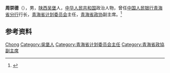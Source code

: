 '''周崇德'''（{{bd|1906年||？|}}），男，[[陕西|陕西]][[吴堡|吴堡]]人，[[中华人民共和国|中华人民共和国]]政治人物，曾任[[中国人民银行青海省分行|中国人民银行青海省分行]]行长，[[青海省计划委员会|青海省计划委员会]]主任，[[青海省政协|青海省政协]]副主席。<ref>{{Cite book|title=中华人民共和国职官志|author=何虎生, 李耀东, 向常福主编|publisher=中国社会出版社|year=2003|isbn=9787800883934|location=北京|pages=}}</ref>

== 参考资料 ==
{{reflist}}

{{中国人物小作品}}

{{Authority control}}
{{DEFAULTSORT:Zhou周}}
[[Category:周姓|Chong]]
[[Category:吳堡人|Category:吳堡人]]
[[Category:青海省计划委员会主任|Category:青海省计划委员会主任]]
[[Category:青海省政協副主席|Category:青海省政協副主席]]